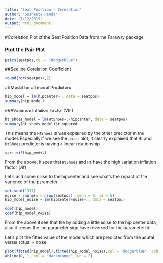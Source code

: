 ```yaml
---
title: "Seat Position - Corelation"
author: "Sushanta Panda"
date: "7/12/2019"
output: html_document
---
```


#Corelation Plot of the Seat Position Data from the Faraway package

### Plot the Pair Plot
```r
pairs(seatpos,col = "dodgerblue")
```
##See the Corelation Coefficient
```r
round(cor(seatpos),2)
```

##Model for all model Predictors
```r
hip_model = lm(hipcenter~., data = seatpos)
summary(hip_model)
```

###Varience Inflation Factor (VIF)

```r
ht_shoes_model = lm(HtShoes~.-hipcenter, data = seatpos)
summary(ht_shoes_model)$r.squared
```

This means the `HtShoes` is well explained by the other predictor in the model. Especially if we see the `pairs` plot, it clearly explained that `Ht` and `HtShoes` predictor is having a linear relationship.

```r
car::vif(hip_model)
```

From the above, it sees that `HtShoes` and `Ht` have the high variation inflation factor (vif)

Let's add some noise to the hipcenter and see what's the impact of the varience of the parameter
```r
set.seed(1337)
noise = rnorm(n = nrow(seatpos), mean = 0, sd = 5)
hip_model_noise = lm(hipcenter+noise~., data = seatpos)
```



```r
coef(hip_model)
coef(hip_model_noise)
```

From the above it see that the by adding a little noise to the hip center data, also it seems the the parameter sign have reversed for the parameter `Ht`

Let's plot the fitted value of the model which are predicted from the acutal versis actual + noise
```r
plot(fitted(hip_model),fitted(hip_model_noise),col = "dodgerblue", pch = 1, cex = 1, xlab = "Predicted, without Noise", ylab = "Predicted, with Noise")
abline(0, 1, col = "darkorange",lwd = 2)
```